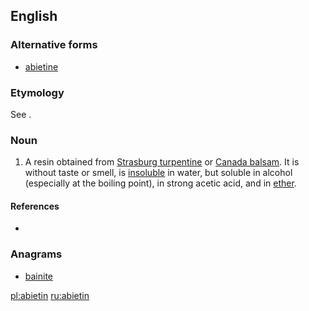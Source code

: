 {{also|abiétin}}
==English==

===Alternative forms===
* [[abietine]]

===Etymology===
See {{term|abietene}}.

===Noun===
{{en-noun}}

# {{organic chemistry}} A resin obtained from [[Strasburg turpentine]] or [[Canada balsam]]. It is without taste or smell, is [[insoluble]] in water, but soluble in alcohol (especially at the boiling point), in strong acetic acid, and in [[ether]].

====References====
* {{R:1913}}

===Anagrams===
* [[bainite#English|bainite]]

[[pl:abietin]]
[[ru:abietin]]